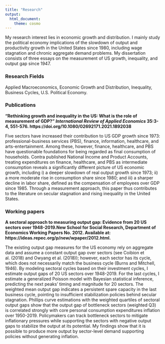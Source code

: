 ```yaml
---
title: "Research"
output:
  html_document:
    theme: cosmo
---
```


My research interest lies in economic growth and distribution. I mainly study the political economy implications of the slowdown of output and productivity growth in the United States since 1980, including wage stagnation and chronic aggregate demand problems.  My dissertation consists of three essays on the measurement of US growth, inequality, and output gap since 1947. 

### Research Fields

Applied Macroeconomics, Economic Growth and Distribution, Inequality, Business Cycles, U.S. Political Economy.

### Publications

**"Rethinking growth and inequality in the US: What is the role of measurement of GDP?" *International Review of Applied Economics* 35:3-4, 551-576. https://doi.org/10.1080/02692171.2021.1892038 **

Five sectors have increased their contribution to US GDP growth since 1973: professional-business services (PBS), finance, information, healthcare, and arts-entertainment. Among these, however, finance, healthcare, and PBS have questionable foundations for being regarded as final consumption of households. Contra published National Income and Product Accounts, treating expenditures on finance, healthcare, and PBS as intermediate consumption reveals a significantly different picture of US economic growth, including i) a deeper slowdown of real output growth since 1973; ii) a more moderate rise in consumption share since 1980; and iii) a sharper decline in labor share, defined as the compensation of employees over GDP since 1985. Through a measurement approach, this paper thus contributes to the literature on secular stagnation and rising inequality in the United States.

### Working papers 

**A sectoral approach to measuring output gap: Evidence from 20 US sectors over 1948-2019.New School for Social Research, Department  of  Economics Working  Papers No. 2012. Available  at: https://ideas.repec.org/p/new/wpaper/2012.html.**

The existing output gap measures for the US economy rely on aggregate data and assume a constant output gap over sectors (see Coibion et al. (2018) and Owyang et al. (2018)); however, each sector has its cycle, which does not necessarily match the business cycle (Burns and Mitchell, 1946). By modeling sectoral cycles based on their investment cycles, I estimate output gaps of 20 US sectors over 1948-2019. For the last cycles, I estimate a generalized Poisson model with Bayesian statistical inference, predicting the next peaks’ timing and magnitude for 20 sectors. The weighted mean output gap indicates a persistent spare capacity in the last business cycle, pointing to insufficient stabilization policies behind secular stagnation. Phillips curve estimations with the weighted quartiles of sectoral output gaps show that the output gap of bottleneck sectors (weighted Q3) is correlated strongly with core personal consumption expenditures inflation over 1950-2019. Policymakers can track bottleneck sectors to mitigate inflationary pressures while supporting the sectors with negative output gaps to stabilize the output at its potential. My findings show that it is possible to produce more output by sector-level demand supporting policies without generating inflation.


